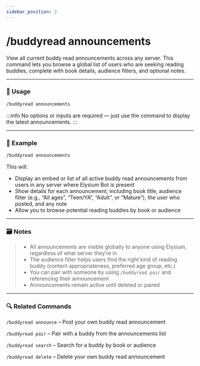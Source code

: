 ```yaml
---
sidebar_position: 2
---
```


# /buddyread announcements

View all current buddy read announcements across any server. This command lets you browse a global list of users who are seeking reading buddies, complete with book details, audience filters, and optional notes.

<hr className="md-divider-gradient" />

### 💬 Usage
```bash
/buddyread announcements
```

:::info
No options or inputs are required — just use the command to display the latest announcements.
:::

<hr className="md-divider-gradient" />

### 📌 Example
```bash
/buddyread announcements
```
This will:
- Display an embed or list of all active buddy read announcements from users in any server where Elysium Bot is present
- Show details for each announcement, including book title, audience filter (e.g., “All ages”, “Teen/YA”, “Adult”, or “Mature”), the user who posted, and any note
- Allow you to browse potential reading buddies by book or audience

<hr className="md-divider-gradient" />

### 🗃️ Notes
> - All announcements are visible globally to anyone using Elysium, regardless of what server they’re in
> - The audience filter helps users find the right kind of reading buddy (content appropriateness, preferred age group, etc.)
> - You can pair with someone by using `/buddyread pair` and referencing their announcement
> - Announcements remain active until deleted or paired

<hr className="md-divider-gradient" />

### 🔍 Related Commands
`/buddyread announce` – Post your own buddy read announcement

`/buddyread pair` – Pair with a buddy from the announcements list

`/buddyread search` – Search for a buddy by book or audience

`/buddyread delete` – Delete your own buddy read announcement